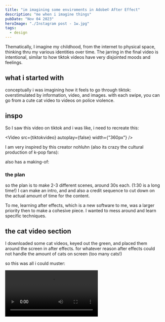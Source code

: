 ```yaml
---
title: "im imagining some enviroments in Adobe© After Effect"
description: "me when i imagine things"
pubDate: "Nov 04 2023"
heroImage: "./Instagram post - 1w.jpg"
tags:
  - design
---
```



Thematically, I imagine my childhood, from the internet to physical space, thinking thru my various identities over time. The jarring in the final video is intentional, similar to how tiktok videos have very disjointed moods and feelings.

## what i started with

conceptually i was imagining how it feels to go through tiktok: overstimulated by information, video, and images. with each swipe, you can go from a cute cat video to videos on police violence.

## inspo

So I saw this video on tiktok and i was like, i need to recreate this:


<Video src={tiktokvideo} autoplay={false} width={"360px"} />

I am very inspired by this creator nohluhn (also its crazy the cultural production of k-pop fans):

<YouTube id='https://www.youtube.com/watch?v=voRTkIEf7Oo' />

also has a making-of:

<YouTube id='https://www.youtube.com/watch?v=RC3RSaDjfhc' />

### the plan

so the plan is to make 2-3 different scenes, around 30s each. (1:30 is a long time!) I can make an intro, and and also a credit sequence to cut down on the actual amount of time for the content.

To me, learning after effects, which is a new software to me, was a larger priority then to make a cohesive piece. I wanted to mess around and learn specific techniques.

## the cat video section

I downloaded some cat videos, keyed out the green, and placed them around the screen in after effects. for whatever reason after effects could not handle the amount of cats on screen (too many cats!)

so this was all i could muster:


<Video src={video4} />

First thing I tried was using mocha to track video and get the "camera shake" to transfer over to the scene. This turned out to be a very difficult task. For one, I had a hard time getting the tracking data out of the mocha plugin into a useable form of data.

After effects, unlike 3d software, doesnt use cameras, but layers. So this proved difficult to get all the objects to move in the way that i wanted. I was able to get the virtual camera to move, but not in a way that made any sense.

So after an hour of agonizing over this, I gave up and moved to blender. I already knew how to track videos in blender, so this was a breeze.

The images back here are windows 7 wallpapers.


<Video src={video2} />

From this I added a bunch of videos as textures to planes, making sure to modify the shader to emit no shadows, have the color route to emission on top of the matte, and to route the alpha data into the alpha shader.


<Video src={video1} />

To get the "soft edge" look for the background images and videos, I created a bw picture going from white to black, and used that as an alpha mask on the shader. delightfully clunky.

## creating the title card.

I was looking at chinese tea graphics from the local chinese supermarket. these kitchy designs are often the inspiration for many great chinese designers (other asian countries have this too, but have a different aesthetic language).

![chinese tea graphics](<./Screenshot 2023-12-01 145222.jpg>)

I wanted to replicate the emotion of looking at these designs thru an intro sequence. with a lotus flower included, of course.

I learned how to use the Puppet Pin tool to move the grass in a hypnotic way. The metro flowers are a video clip


<Video src={titlecard} />

This also reminds me of chinese ads i used to watch between my cartoons at my grandparents home in hangzhou.

### title part 2

I was looking at early windows-7 type images:
![frutiger aero inspo](<./Screenshot 2023-12-01 142543.jpg>)

like i know frutiger aero/metro is like suuuper in rn so its like, im following trends or whatever but i still think it looks cool + has very personal nostalgia for me. The technological optimism and digitized nature is something that as a child, I was enamoured by. It is impossible to see technology today thru this lens.

I replicated the playstation screen from the inspiration video with a box and a wave filter.

## embracing my american roots

something Ive been thinking about recently is identity as asian-american. I have always accepted my asian side of myself (i am ethnically chinese and japanese). however, I grew up in america, and am socialized as so. I wouldn't fit in if i go to china or japan. My personality, politics, language are shaped from where I grew up in, the pacific northwest.

I'm not necessarily proud to be american. my laundry list of critiques on imperial america only gets longer as time passes. Unfortunately at the end of the day, I am american. I cannot ignore this part of myself, as being american shapes who i am today..

### thinking suburbs with underscores & jane remover's Uncanny Long Arms.

So this is the song:

<YouTube id='https://youtu.be/BYpKQ65DugI' />

These two trans artists are some of my biggest influences. Their exploration of noise, punk, indie rock from an EDM producer lens got my thinking cap on real good. What did it mean to grow up in an american suburb, a place devoid of social interaction and culture? This also relates heavily with Seattle's architecture, which is known to not have a local vernacular, instead being made of cheap constructionist buildings and starter kit homes from the east.

<YouTube
  id='https://www.youtube.com/watch?v=v2MowWy_Sp8
'
/>

<YouTube
  id='https://www.youtube.com/watch?v=D1TuAMs5RU8
'
/>

I realized i didnt have much footage of my hometown, so I got my google maps open and recorded myself exploring the area.


<Video src={video3} />

Inspired by local punk/indie rock music videos (additionally jane remover), i treated this clip with a noise filter and a "echo" filter to mimic a low-shutter speed camera.


<Video src={video5} />

you can see the local mall i used to visit every day lol.

## supporting graphics

As I worked thru this project I

## this isn't really... original (+enviromentalism)

its not, and i think thats ok. this work especially is very derivative of my influences. Social media has designers competing with each other on a global stage, creating objects faster, newer, special-er, unique-er, and even faster. I think this feeds into the same consumerism as fast fashion. Can designers think degrowth? I think this is what I am trying to accomplish with my practice. While of course (obviously) I cannot be un-influenced by the social media feed (tiktok and pinterest are directly wired in my brain), I try to make an effort to "source locally". beyond recording my local home on google maps, microsoft is also headquartered in redmond, a couple miles away from my house.

One thing to note about where I grew up, in the suburbs(ish), is the lack of a "unique" environment. Factoria does not have a local architecture vernacular, instead the designs are shipped from the east coast (eg, sears modern homes).

### lack of focus/meaning?

I have

### compressing videos

for future reference: I used handbrake to compress videos, using the webm container, codec vb8, at bitrate of 1000 w/ 2-passes. this compressed the videos down to a decent size ({'<10'} mb).
